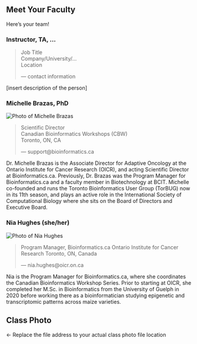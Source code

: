 ## Meet Your Faculty

Here's your team!

### Instructor, TA, ...

>Job Title <br>
Company/University/... <br>
Location
>
> --- contact information

[insert description of the person]

### Michelle Brazas, PhD

![Photo of Michelle Brazas](./img/faculty/michelle-brazas.jpg)\

>Scientific Director <br>
Canadian Bioinformatics Workshops (CBW) <br>
Toronto, ON, CA
>
> --- support@bioinformatics.ca

Dr. Michelle Brazas is the Associate Director for Adaptive Oncology at the Ontario Institute for
Cancer Research (OICR), and acting Scientific Director at Bioinformatics.ca. Previously, Dr.
Brazas was the Program Manager for Bioinformatics.ca and a faculty member in
Biotechnology at BCIT. Michelle co-founded and runs the Toronto Bioinformatics User Group
(TorBUG) now in its 11th season, and plays an active role in the International Society of
Computational Biology where she sits on the Board of Directors and Executive Board.

### Nia Hughes (she/her)

![Photo of Nia Hughes](./img/faculty/nia-hughes.jpeg)\

>Program Manager, Bioinformatics.ca
Ontario Institute for Cancer Research
Toronto, ON, Canada
>
> --- nia.hughes@oicr.on.ca

Nia is the Program Manager for Bioinformatics.ca, where she coordinates the Canadian
Bioinformatics Workshop Series. Prior to starting at OICR, she completed her M.Sc. in
Bioinformatics from the University of Guelph in 2020 before working there as a
bioinformatician studying epigenetic and transcriptomic patterns across maize varieties.

## Class Photo

<!-- ![Class Photo](./img/class-photo.jpg) --> <- Replace the file address to your actual class photo file location


